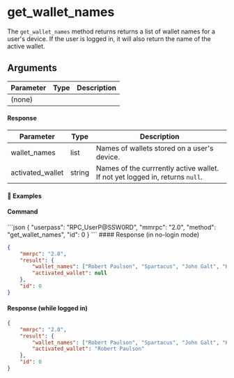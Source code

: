 
# get\_wallet\_names

The `get_wallet_names` method returns returns a list of wallet names for a user's device. If the user is logged in, it will also return the name of the active wallet.

## Arguments

| Parameter | Type | Description |
| --------- | ---- | ----------- |
| (none)    |      |             |

#### Response

| Parameter         | Type   | Description                                                                  |
| ----------------- | ------ | ---------------------------------------------------------------------------- |
| wallet\_names     | list   | Names of wallets stored on a user's device.                                  |
| activated\_wallet | string | Names of the currrently active wallet. If not yet logged in, returns `null`. |

#### 📌 Examples

#### Command

<CodeGroup title="" tag="POST" label="get_wallet_names" mm2MethodDecorate="true">
  ```json
  {
    "userpass": "RPC_UserP@SSW0RD",
    "mmrpc": "2.0",
    "method": "get_wallet_names",
    "id": 0
  }
  ```
</CodeGroup>

<CollapsibleSection expandedText="Hide Response" collapsedText="Show Response">
  #### Response (in no-login mode)

  ```json
  {
      "mmrpc": "2.0",
      "result": {
          "wallet_names": ["Robert Paulson", "Spartacus", "John Galt", "Kaiser Soze"],
          "activated_wallet": null
      },
      "id": 0
  }
  ```

  #### Response (while logged in)

  ```json
  {
      "mmrpc": "2.0",
      "result": {
          "wallet_names": ["Robert Paulson", "Spartacus", "John Galt", "Kaiser Soze"],
          "activated_wallet": "Robert Paulson"
      },
      "id": 0
  }
  ```
</CollapsibleSection>
